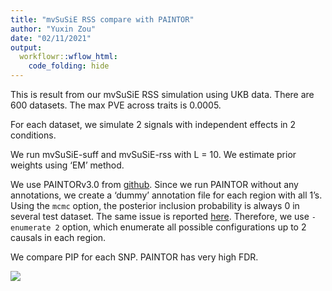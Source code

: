 ```yaml
---
title: "mvSuSiE RSS compare with PAINTOR"
author: "Yuxin Zou"
date: "02/11/2021"
output:
  workflowr::wflow_html:
    code_folding: hide
---
```


This is result from our mvSuSiE RSS simulation using UKB data. There are 600 datasets. The max PVE across traits is 0.0005.

For each dataset, we simulate 2 signals with independent effects in 2 conditions.
   
We run mvSuSiE-suff and mvSuSiE-rss with L = 10. We estimate prior weights using 'EM' method.

We use PAINTORv3.0 from [github](https://github.com/gkichaev/PAINTOR_V3.0). Since we run PAINTOR without any annotations, we create a 'dummy' annotation file for each region with all 1's. Using the `mcmc` option, the posterior inclusion probability is always 0 in several test dataset. The same issue is reported [here](https://github.com/gkichaev/PAINTOR_V3.0/issues/5). Therefore, we use `-enumerate 2` option, which enumerate all possible configurations up to 2 causals in each region.

We compare PIP for each SNP. PAINTOR has very high FDR.

![](assets/ukb_rss_small/ukb_rss_small_roc/ukb_rss_small_roc_simuartificial_mixture_2_indep_glob.pr.png)

